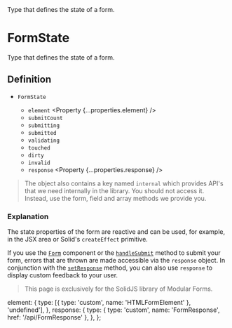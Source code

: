 
<Title>FormState</Title>
<Description>Type that defines the state of a form.</Description>

# FormState

<Solid block>

Type that defines the state of a form.

## Definition

- `FormState` <Property type="object" />
  - `element` <Property {...properties.element} />
  - `submitCount` <Property type="number" />
  - `submitting` <Property type="boolean" />
  - `submitted` <Property type="boolean" />
  - `validating` <Property type="boolean" />
  - `touched` <Property type="boolean" />
  - `dirty` <Property type="boolean" />
  - `invalid` <Property type="boolean" />
  - `response` <Property {...properties.response} />

> The object also contains a key named `internal` which provides API's that we need internally in the library. You should not access it. Instead, use the form, field and array methods we provide you.

### Explanation

The state properties of the form are reactive and can be used, for example, in the JSX area or Solid's `createEffect` primitive.

If you use the <A href="/api/Form">`Form`</A> component or the <A href="/api/handleSubmit">`handleSubmit`</A> method to submit your form, errors that are thrown are made accessible via the `response` object. In conjunction with the <A href="/api/setResponse">`setResponse`</A> method, you can also use `response` to display custom feedback to your user.

</Solid>

<Qwik block>

> This page is exclusively for the SolidJS library of Modular Forms.

</Qwik>

  element: {
    type: [{ type: 'custom', name: 'HTMLFormElement' }, 'undefined'],
  },
  response: {
    type: { type: 'custom', name: 'FormResponse', href: '/api/FormResponse' },
  },
};
